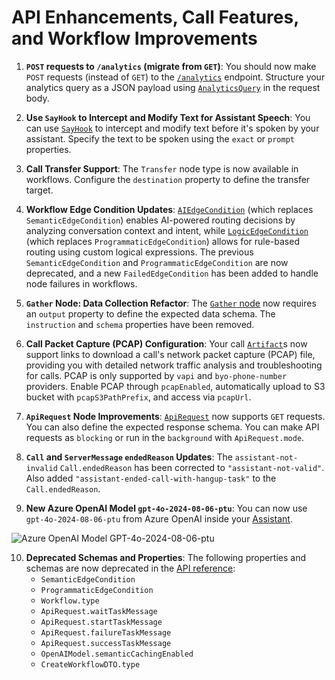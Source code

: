 # API Enhancements, Call Features, and Workflow Improvements

1.  **`POST` requests to `/analytics` (migrate from `GET`)**: You should now make `POST` requests (instead of `GET`) to the [`/analytics`](https://api.vapi.ai/api#/Analytics/AnalyticsController_query) endpoint. Structure your analytics query as a JSON payload using [`AnalyticsQuery`](https://api.vapi.ai/api#/Analytics/AnalyticsQuery) in the request body.

2.  **Use `SayHook` to Intercept and Modify Text for Assistant Speech**: You can use [`SayHook`](https://api.vapi.ai/api#/Hooks/SayHook) to intercept and modify text before it's spoken by your assistant. Specify the text to be spoken using the `exact` or `prompt` properties.

3.  **Call Transfer Support**: The `Transfer` node type is now available in workflows.  Configure the `destination` property to define the transfer target.

4.  **Workflow Edge Condition Updates**: [`AIEdgeCondition`](https://api.vapi.ai/api#:~:text=AIEdgeCondition) (which replaces `SemanticEdgeCondition`) enables AI-powered routing decisions by analyzing conversation context and intent, while [`LogicEdgeCondition`](https://api.vapi.ai/api#:~:text=LogicEdgeCondition) (which replaces `ProgrammaticEdgeCondition`) allows for rule-based routing using custom logical expressions. The previous `SemanticEdgeCondition` and `ProgrammaticEdgeCondition` are now deprecated, and a new `FailedEdgeCondition` has been added to handle node failures in workflows.

5.  **`Gather` Node: Data Collection Refactor**: The [`Gather` node](https://api.vapi.ai/api#:~:text=Gather) now requires an `output` property to define the expected data schema. The `instruction` and `schema` properties have been removed.

6.  **Call Packet Capture (PCAP) Configuration**: Your call [`Artifact`](https://api.vapi.ai/api#:~:text=Artifact)s now support links to download a call's network packet capture (PCAP) file, providing you with detailed network traffic analysis and troubleshooting for calls. PCAP is only supported by `vapi` and `byo-phone-number` providers. Enable PCAP through `pcapEnabled`, automatically upload to S3 bucket with `pcapS3PathPrefix`, and access via `pcapUrl`.

7.  **`ApiRequest` Node Improvements**: [`ApiRequest`](https://api.vapi.ai/api#:~:text=ApiRequest) now supports `GET` requests. You can also define the expected response schema. You can make API requests as `blocking` or run in the `background` with `ApiRequest.mode`.

8.  **`Call` and `ServerMessage` `endedReason` Updates**: The `assistant-not-invalid` `Call.endedReason` has been corrected to `"assistant-not-valid"`. Also added `"assistant-ended-call-with-hangup-task"` to the `Call.endedReason`.

9.  **New Azure OpenAI Model `gpt-4o-2024-08-06-ptu`**: You can now use `gpt-4o-2024-08-06-ptu` from Azure OpenAI inside your [Assistant](https://dashboard.vapi.ai/assistants/2ec63711-f867-4066-8c54-7833346783b1).

<Frame caption="New Azure OpenAI Model gpt-4o-2024-08-06-ptu.png">
    <img src="../static/images/changelog/gpt-4o-2024-08-06-ptu.png" alt="Azure OpenAI Model GPT-4o-2024-08-06-ptu" />
</Frame>


10. **Deprecated Schemas and Properties**: The following properties and schemas are now deprecated in the [API reference](https://api.vapi.ai/api/):
    *   `SemanticEdgeCondition`
    *   `ProgrammaticEdgeCondition`
    *   `Workflow.type`
    *   `ApiRequest.waitTaskMessage`
    *   `ApiRequest.startTaskMessage`
    *   `ApiRequest.failureTaskMessage`
    *   `ApiRequest.successTaskMessage`
    *   `OpenAIModel.semanticCachingEnabled`
    *   `CreateWorkflowDTO.type`
